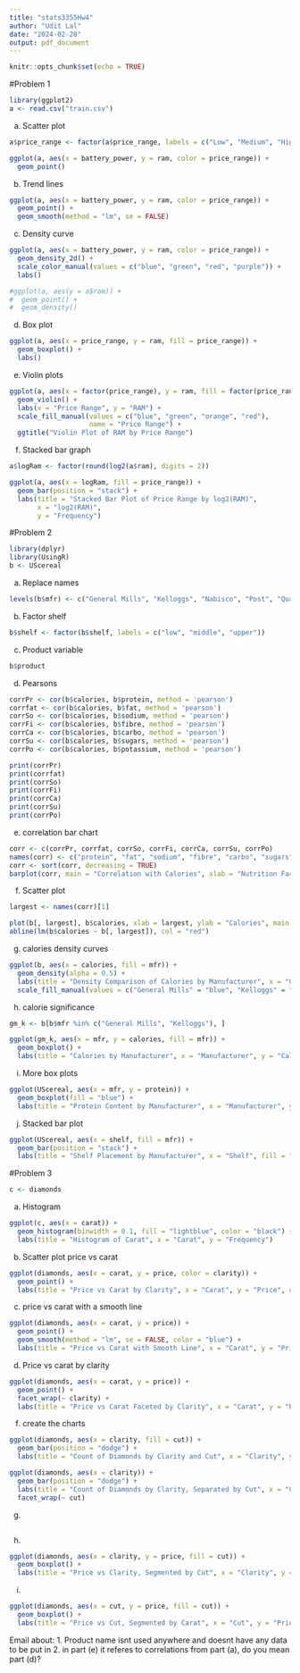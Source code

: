 ---
title: "stats3355Hw4"
author: "Udit Lal"
date: "2024-02-28"
output: pdf_document
---

```{r setup, include=FALSE}
knitr::opts_chunk$set(echo = TRUE)
```

#Problem 1
```{r}
library(ggplot2)
a <- read.csv("train.csv")
```

(a) Scatter plot
```{r}
a$price_range <- factor(a$price_range, labels = c("Low", "Medium", "High", "veryHigh"))

ggplot(a, aes(x = battery_power, y = ram, color = price_range)) + 
  geom_point()
```

(b) Trend lines
```{r}
ggplot(a, aes(x = battery_power, y = ram, color = price_range)) + 
  geom_point() +
  geom_smooth(method = "lm", se = FALSE)
```

(c) Density curve
```{r}
ggplot(a, aes(x = battery_power, y = ram, color = price_range)) +
  geom_density_2d() +
  scale_color_manual(values = c("blue", "green", "red", "purple")) +
  labs()

#ggplot(a, aes(y = a$ram)) +
#  geom_point() + 
#  geom_density()
```

(d) Box plot
```{r}
ggplot(a, aes(x = price_range, y = ram, fill = price_range)) +
  geom_boxplot() +
  labs()
```

(e) Violin plots
```{r}
ggplot(a, aes(x = factor(price_range), y = ram, fill = factor(price_range))) +
  geom_violin() +
  labs(x = "Price Range", y = "RAM") +
  scale_fill_manual(values = c("blue", "green", "orange", "red"), 
                    name = "Price Range") +
  ggtitle("Violin Plot of RAM by Price Range")
```

(f) Stacked bar graph
```{r}
a$logRam <- factor(round(log2(a$ram), digits = 2))

ggplot(a, aes(x = logRam, fill = price_range)) +
  geom_bar(position = "stack") +
  labs(title = "Stacked Bar Plot of Price Range by log2(RAM)",
       x = "log2(RAM)",
       y = "Frequency")
```


#Problem 2

```{r}
library(dplyr)
library(UsingR)
b <- UScereal
```

(a) Replace names
```{r}
levels(b$mfr) <- c("General Mills", "Kelloggs", "Nabisco", "Post", "Quaker Oats", "Ralston Purina")
```

(b) Factor shelf
```{r}
b$shelf <- factor(b$shelf, labels = c("low", "middle", "upper"))
```

(c) Product variable
```{r}
b$product
```
(d) Pearsons 
```{r}
corrPr <- cor(b$calories, b$protein, method = 'pearson')
corrfat <- cor(b$calories, b$fat, method = 'pearson')
corrSo <- cor(b$calories, b$sodium, method = 'pearson')
corrFi <- cor(b$calories, b$fibre, method = 'pearson')
corrCa <- cor(b$calories, b$carbo, method = 'pearson')
corrSu <- cor(b$calories, b$sugars, method = 'pearson')
corrPo <- cor(b$calories, b$potassium, method = 'pearson')

print(corrPr)
print(corrfat)
print(corrSo)
print(corrFi)
print(corrCa)
print(corrSu)
print(corrPo)
```

(e) correlation bar chart
```{r}
corr <- c(corrPr, corrfat, corrSo, corrFi, corrCa, corrSu, corrPo)
names(corr) <- c("protein", "fat", "sodium", "fibre", "carbo", "sugars", "potass")
corr <- sort(corr, decreasing = TRUE)
barplot(corr, main = "Correlation with Calories", xlab = "Nutrition Fact", ylab = "Correlation")
```
(f) Scatter plot
```{r}
largest <- names(corr)[1]

plot(b[, largest], b$calories, xlab = largest, ylab = "Calories", main = paste("Calories vs", largest))
abline(lm(b$calories ~ b[, largest]), col = "red")
```

(g) calories density curves
```{r}
ggplot(b, aes(x = calories, fill = mfr)) +
  geom_density(alpha = 0.5) +
  labs(title = "Density Comparison of Calories by Manufacturer", x = "Calories") +
  scale_fill_manual(values = c("General Mills" = "blue", "Kelloggs" = "orange", "Others" = "grey"))
```

(h) calorie significance
```{r}
gm_k <- b[b$mfr %in% c("General Mills", "Kelloggs"), ]

ggplot(gm_k, aes(x = mfr, y = calories, fill = mfr)) +
  geom_boxplot() +
  labs(title = "Calories by Manufacturer", x = "Manufacturer", y = "Calories") 
```

(i) More box plots
```{r}
ggplot(UScereal, aes(x = mfr, y = protein)) +
  geom_boxplot(fill = "blue") +
  labs(title = "Protein Content by Manufacturer", x = "Manufacturer", y = "Protein (g)")
```

(j) Stacked bar plot
```{r}
ggplot(UScereal, aes(x = shelf, fill = mfr)) +
  geom_bar(position = "stack") +
  labs(title = "Shelf Placement by Manufacturer", x = "Shelf", fill = "Manufacturer")
```


#Problem 3
```{r}
c <- diamonds
```

(a) Histogram
```{r}
ggplot(c, aes(x = carat)) +
  geom_histogram(binwidth = 0.1, fill = "lightblue", color = "black") +
  labs(title = "Histogram of Carat", x = "Carat", y = "Frequency")
```

(b) Scatter plot price vs carat
```{r}
ggplot(diamonds, aes(x = carat, y = price, color = clarity)) +
  geom_point() +
  labs(title = "Price vs Carat by Clarity", x = "Carat", y = "Price", color = "Clarity")
```

(c) price vs carat with a smooth line
```{r}
ggplot(diamonds, aes(x = carat, y = price)) +
  geom_point() +
  geom_smooth(method = "lm", se = FALSE, color = "blue") +
  labs(title = "Price vs Carat with Smooth Line", x = "Carat", y = "Price")
```

(d) Price vs carat by clarity
```{r}
ggplot(diamonds, aes(x = carat, y = price)) +
  geom_point() +
  facet_wrap(~ clarity) +
  labs(title = "Price vs Carat Faceted by Clarity", x = "Carat", y = "Price")
```

(f) create the charts
```{r}
ggplot(diamonds, aes(x = clarity, fill = cut)) +
  geom_bar(position = "dodge") +
  labs(title = "Count of Diamonds by Clarity and Cut", x = "Clarity", y = "Count", fill = "Cut")

ggplot(diamonds, aes(x = clarity)) +
  geom_bar(position = "dodge") +
  labs(title = "Count of Diamonds by Clarity, Separated by Cut", x = "Clarity", y = "Count") +
  facet_wrap(~ cut)
```

(g) 
```{r}

```

(h)
```{r}
ggplot(diamonds, aes(x = clarity, y = price, fill = cut)) +
  geom_boxplot() +
  labs(title = "Price vs Clarity, Segmented by Cut", x = "Clarity", y = "Price", fill = "Cut")
```

(i)
```{r}
ggplot(diamonds, aes(x = cut, y = price, fill = cut)) +
  geom_boxplot() +
  labs(title = "Price vs Cut, Segmented by Carat", x = "Cut", y = "Price", fill = "Cut")
```

Email about: 
1. Product name isnt used anywhere and doesnt have any data to be put in
2. in part (e) it referes to correlations from part (a), do you mean part (d)?